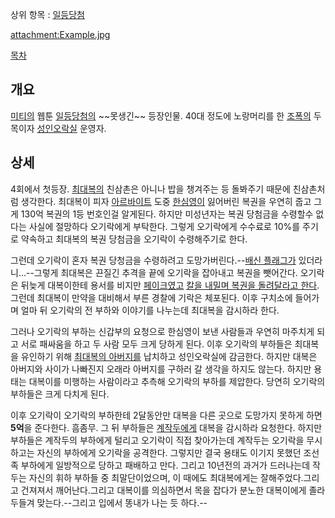 상위 항목 : [[일등당첨]]
 
attachment:Example.jpg


[[목차]]

== 개요 ==

[[미티]]의 웹툰 [[일등당첨]]의 ~~못생긴~~ 등장인물. 40대 정도에 노랑머리를 한 [[조폭]]의 두목이자 [[성인오락실]] 운영자.

== 상세 ==
4회에서 첫등장. [[최대복]]의 친삼촌은 아니나 밥을 챙겨주는 등 돌봐주기 때문에 친삼촌처럼 생각한다. 최대복이 피자 [[아르바이트]] 도중 [[한심영]]이 잃어버린 복권을 우연히 줍고 그게 130억 복권의 1등 번호인걸 알게된다. 하지만 미성년자는 복권 당첨금을 수령할수 없다는 사실에 절망하다 오기락에게 부탁한다. 그렇게 오기락에게 수수료로 10%를 주기로 약속하고 최대복의 복권 당첨금을 오기락이 수령해주기로 한다.

그런데 오기락이 혼자 복권 당청금을 수령하려고 도망가버린다.--[[배신 플래그]]가 있더라니...--그렇게 최대복은 끈질긴 추격을 끝에 오기락을 잡아내고 복권을 뺏어간다. 오기락은 뒤늦게 대복이한테 용서를 비지만 [[페이크]]였고 [[페이크다 이 병신들아|칼을 내밀며 복권을 돌려달라고 한다]]. 그런데 최대복이 만약을 대비해서 부른 경찰에 기락은 체포된다. 이후 구치소에 들어가며 얼마 뒤 오기락의 전 부하와 이야기를 나누는데 최대복을 감시하라 한다.
 
그러나  오기락의 부하는 신갑부의 요청으로 한심영이 보낸 사람들과 우연히 마주치게 되고 서로 패싸움을 하고 두 사람 모두 크게 당하게 된다. 이후 오기락의 부하들은 최대복을 유인하기 위해 [[최대복의 아버지]]를 납치하고 성인오락실에 감금한다. 하지만 대복은 아버지와 사이가 나빠진지 오래라 아버지를 구하러 갈 생각을 하지도 않는다. 하지만 용태는 대복이를 미행하는 사람이라고 추측해 오기락의 부하를 제압한다. 당연히 오기락의 부하들은 크게 다치게 된다.

이후 오기락이 오기락의 부하한테 2달동안만 대복을 다른 곳으로 도망가지 못하게 하면 '''5억'''을 준다한다. 흠좀무. 그 뒤 부하들은 [[계작두]]에게 대복을 감시하라 요청한다. 하지만 부하들은 계작두의 부하에게 털리고 오기락이 직접 찾아가는데 계작두는 오기락을 무시하고는 자신의 부하에게 오기락을 공격한다. 그렇지만 결국 용태도 이기지 못했던 조선족 부하에게 일방적으로 당하고 패배하고 만다. 그리고 10년전의 과거가 드러나는데 작두는 자신의 휘하 부하들 중 최말단이었으며, 이 때에도 최대복에게는 잘해주었다.그리고 건져져서 깨어난다.그리고 대복이를 의심하면서 목을 잡다가 분노한 대복이에게 졸라 두들겨 맞는다.--그리고 입에서 똥내가 나는 듯 하다.--
